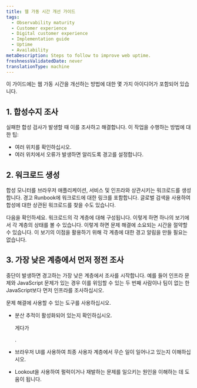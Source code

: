 ```yaml
---
title: 웹 가동 시간 개선 가이드
tags:
  - Observability maturity
  - Customer experience
  - Digital customer experience
  - Implementation guide
  - Uptime
  - Availability
metaDescription: Steps to follow to improve web uptime.
freshnessValidatedDate: never
translationType: machine
---
```


이 가이드에는 웹 가동 시간을 개선하는 방법에 대한 몇 가지 아이디어가 포함되어 있습니다.

## 1. 합성수지 조사

실패한 합성 검사가 발생할 때 이를 조사하고 해결합니다. 이 작업을 수행하는 방법에 대한 팁:

* 여러 위치를 확인하십시오.
* 여러 위치에서 오류가 발생하면 알리도록 경고를 설정합니다.

## 2. 워크로드 생성

합성 모니터를 브라우저 애플리케이션, 서비스 및 인프라와 상관시키는 워크로드를 생성합니다. 경고 Runbook에 워크로드에 대한 링크를 포함합니다. 글로벌 검색을 사용하여 합성에 대한 상관된 워크로드를 찾을 수도 있습니다.

다음을 확인하세요. <InlinePopover type="alerts"/>워크로드의 각 계층에 대해 구성됩니다. 이렇게 하면 하나의 보기에서 각 계층의 상태를 볼 수 있습니다. 이렇게 하면 문제 해결에 소요되는 시간을 절약할 수 있습니다. 이 보기의 이점을 활용하기 위해 각 계층에 대한 경고 알림을 만들 필요는 없습니다.

## 3. 가장 낮은 계층에서 먼저 정전 조사

중단이 발생하면 경고하는 가장 낮은 계층에서 조사를 시작합니다. 예를 들어 인프라 문제와 JavaScript 문제가 있는 경우 이를 위임할 수 있는 두 번째 사람이나 팀이 없는 한 JavaScript보다 먼저 인프라를 조사하십시오.

문제 해결에 사용할 수 있는 도구를 사용하십시오.

* 분산 추적이 활성화되어 있는지 확인하십시오.

  <InlinePopover type="browser"/>

  게다가

  <InlinePopover type="apm"/>

  .

* 브라우저 UI를 사용하여 최종 사용자 계층에서 무슨 일이 일어나고 있는지 이해하십시오.

* Lookout을 사용하여 펄럭이거나 재발하는 문제를 일으키는 원인을 이해하는 데 도움이 됩니다.